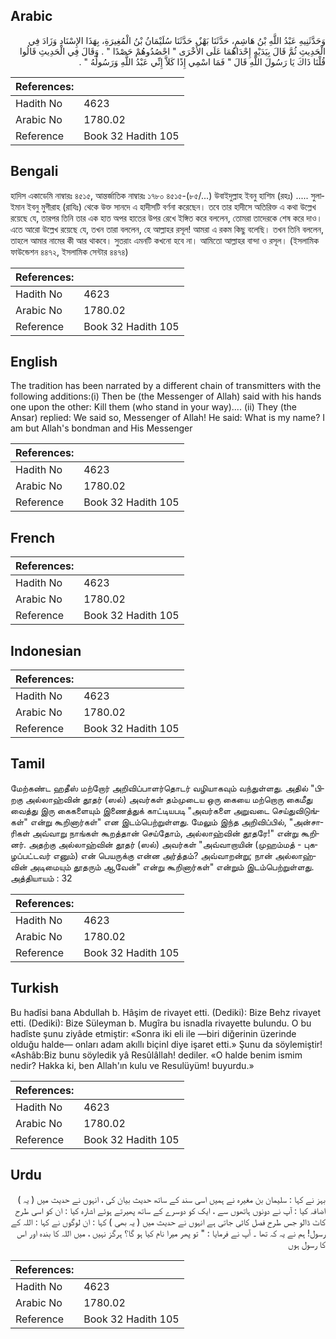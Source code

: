 ## Arabic


<div dir="rtl" lang="ar" style={{fontSize:'larger',backgroundColor:'#f8f9fa',padding:20}}>
وَحَدَّثَنِيهِ عَبْدُ اللَّهِ بْنُ هَاشِمٍ، حَدَّثَنَا بَهْزٌ، حَدَّثَنَا سُلَيْمَانُ بْنُ الْمُغِيرَةِ، بِهَذَا الإِسْنَادِ وَزَادَ فِي الْحَدِيثِ ثُمَّ قَالَ بِيَدَيْهِ إِحْدَاهُمَا عَلَى الأُخْرَى ‏"‏ احْصُدُوهُمْ حَصْدًا ‏"‏ ‏.‏ وَقَالَ فِي الْحَدِيثِ قَالُوا قُلْنَا ذَاكَ يَا رَسُولَ اللَّهِ قَالَ ‏"‏ فَمَا اسْمِي إِذًا كَلاَّ إِنِّي عَبْدُ اللَّهِ وَرَسُولُهُ ‏"‏ ‏.‏
</div>
<div style={{backgroundColor:'#f8f9fa',padding:20, marginBottom: 10}}><table> <thead> <tr> <th>References:</th> <th></th> </tr> </thead> <tbody><tr><td>Hadith No</td><td>4623</td></tr><tr><td>Arabic No</td><td>1780.02</td></tr><tr><td>Reference</td><td>Book 32 Hadith 105</td></tr></tbody></table></div>

## Bengali


<div dir="ltr" lang="bn" style={{fontSize:'larger',backgroundColor:'#f8f9fa',padding:20}}>
হাদিস একাডেমি নাম্বারঃ ৪৫১৫, আন্তর্জাতিক নাম্বারঃ ১৭৮০ ৪৫১৫-(৮৫/...) উবাইদুল্লাহ ইবনু হাশিম (রহঃ) ..... সুলাইমান ইবনু মুগীরাহ (রাযিঃ) থেকে উক্ত সানদে এ হাদীসটি বর্ণনা করেছেন। তবে তার হাদীসে অতিরিক্ত এ কথা উল্লেখ রয়েছে যে, তারপর তিনি তার এক হাত অপর হাতের উপর রেখে ইঙ্গিত করে বললেন, তোমরা তাদেরকে শেষ করে দাও। এতে আরো উল্লেখ রয়েছে যে, তখন তারা বললেন, হে আল্লাহর রসূল! আমরা এ রকম কিছু বলেছি। তখন তিনি বললেন, তাহলে আমার নামের কী আর থাকবে। সুতরাং এমনটি কখনো হবে না। আমিতো আল্লাহর বান্দা ও রসূল। (ইসলামিক ফাউন্ডেশন ৪৪৭২, ইসলামিক সেন্টার ৪৪৭৪)
</div>
<div style={{backgroundColor:'#f8f9fa',padding:20, marginBottom: 10}}><table> <thead> <tr> <th>References:</th> <th></th> </tr> </thead> <tbody><tr><td>Hadith No</td><td>4623</td></tr><tr><td>Arabic No</td><td>1780.02</td></tr><tr><td>Reference</td><td>Book 32 Hadith 105</td></tr></tbody></table></div>

## English


<div dir="ltr" lang="en" style={{fontSize:'larger',backgroundColor:'#f8f9fa',padding:20}}>
The tradition has been narrated by a different chain of transmitters with the following additions:(i) Then be (the Messenger of Allah) said with his hands one upon the other: Kill them (who stand in your way).... (ii) They (the Ansar) replied: We said so, Messenger of Allah! He said: What is my name? I am but Allah's bondman and His Messenger
</div>
<div style={{backgroundColor:'#f8f9fa',padding:20, marginBottom: 10}}><table> <thead> <tr> <th>References:</th> <th></th> </tr> </thead> <tbody><tr><td>Hadith No</td><td>4623</td></tr><tr><td>Arabic No</td><td>1780.02</td></tr><tr><td>Reference</td><td>Book 32 Hadith 105</td></tr></tbody></table></div>

## French


<div dir="ltr" lang="fr" style={{fontSize:'larger',backgroundColor:'#f8f9fa',padding:20}}>

</div>
<div style={{backgroundColor:'#f8f9fa',padding:20, marginBottom: 10}}><table> <thead> <tr> <th>References:</th> <th></th> </tr> </thead> <tbody><tr><td>Hadith No</td><td>4623</td></tr><tr><td>Arabic No</td><td>1780.02</td></tr><tr><td>Reference</td><td>Book 32 Hadith 105</td></tr></tbody></table></div>

## Indonesian


<div dir="ltr" lang="id" style={{fontSize:'larger',backgroundColor:'#f8f9fa',padding:20}}>

</div>
<div style={{backgroundColor:'#f8f9fa',padding:20, marginBottom: 10}}><table> <thead> <tr> <th>References:</th> <th></th> </tr> </thead> <tbody><tr><td>Hadith No</td><td>4623</td></tr><tr><td>Arabic No</td><td>1780.02</td></tr><tr><td>Reference</td><td>Book 32 Hadith 105</td></tr></tbody></table></div>

## Tamil


<div dir="ltr" lang="ta" style={{fontSize:'larger',backgroundColor:'#f8f9fa',padding:20}}>
மேற்கண்ட ஹதீஸ் மற்றோர் அறிவிப்பாளர்தொடர் வழியாகவும் வந்துள்ளது. அதில் "பிறகு அல்லாஹ்வின் தூதர் (ஸல்) அவர்கள் தம்முடைய ஒரு கையை மற்றொரு கைமீது வைத்து இரு கைகளையும் இணைத்துக் காட்டியபடி "அவர்களை அறுவடை செய்துவிடுங்கள்" என்று கூறினார்கள்" என இடம்பெற்றுள்ளது. மேலும் இந்த அறிவிப்பில், "அன்சாரிகள் அவ்வாறு நாங்கள் கூறத்தான் செய்தோம், அல்லாஹ்வின் தூதரே!" என்று கூறினர். அதற்கு அல்லாஹ்வின் தூதர் (ஸல்) அவர்கள் "அவ்வாறாயின் (முஹம்மத் - புகழப்பட்டவர் எனும்) என் பெயருக்கு என்ன அர்த்தம்? அவ்வாறன்று; நான் அல்லாஹ்வின் அடிமையும் தூதரும் ஆவேன்" என்று கூறினார்கள்" என்றும் இடம்பெற்றுள்ளது. அத்தியாயம் : 32
</div>
<div style={{backgroundColor:'#f8f9fa',padding:20, marginBottom: 10}}><table> <thead> <tr> <th>References:</th> <th></th> </tr> </thead> <tbody><tr><td>Hadith No</td><td>4623</td></tr><tr><td>Arabic No</td><td>1780.02</td></tr><tr><td>Reference</td><td>Book 32 Hadith 105</td></tr></tbody></table></div>

## Turkish


<div dir="ltr" lang="tr" style={{fontSize:'larger',backgroundColor:'#f8f9fa',padding:20}}>
Bu hadîsi bana Abdullah b. Hâşim de rivayet etti. (Dediki): Bize Behz rivayet etti. (Dediki): Bize Süleyman b. Mugîra bu isnadla rivayette bulundu. O bu hadîste şunu ziyâde etmiştir: «Sonra iki eli ile —biri diğerinin üzerinde olduğu halde— onları adam akıllı biçinl diye işaret etti.» Şunu da söylemiştir! «Ashâb:Biz bunu söyledik yâ Resûlâllah! dediler. «O halde benim ismim nedir? Hakka ki, ben Allah'ın kulu ve Resulüyüm! buyurdu.»
</div>
<div style={{backgroundColor:'#f8f9fa',padding:20, marginBottom: 10}}><table> <thead> <tr> <th>References:</th> <th></th> </tr> </thead> <tbody><tr><td>Hadith No</td><td>4623</td></tr><tr><td>Arabic No</td><td>1780.02</td></tr><tr><td>Reference</td><td>Book 32 Hadith 105</td></tr></tbody></table></div>

## Urdu


<div dir="rtl" lang="ur" style={{fontSize:'larger',backgroundColor:'#f8f9fa',padding:20}}>
بہز نے کہا : سلیمان بن مغیرہ نے ہمیں اسی سند کے ساتھ حدیث بیان کی ، انہوں نے حدیث میں ( یہ ) اضافہ کیا : آپ نے دونوں ہاتھوں سے ، ایک کو دوسرے کے ساتھ پھیرتے ہوئے اشارہ کیا : ان کو اسی طرح کاٹ ڈالو جس طرح فصل کاٹی جاتی ہے انہوں نے حدیث میں ( یہ بھی ) کہا : ان لوگوں نے کہا : اللہ کے رسول! ہم نے یہ کہ تھا ۔ آپ نے فرمایا : " تو پھر میرا نام کیا ہو گا؟ ہرگز نہیں ، میں اللہ کا بندہ اور اس کا رسول ہوں
</div>
<div style={{backgroundColor:'#f8f9fa',padding:20, marginBottom: 10}}><table> <thead> <tr> <th>References:</th> <th></th> </tr> </thead> <tbody><tr><td>Hadith No</td><td>4623</td></tr><tr><td>Arabic No</td><td>1780.02</td></tr><tr><td>Reference</td><td>Book 32 Hadith 105</td></tr></tbody></table></div>